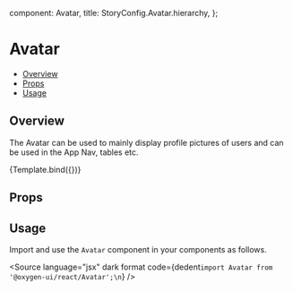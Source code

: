 
  component: Avatar,
  title: StoryConfig.Avatar.hierarchy,
};

<Meta title={meta.title} component={meta.component} />


# Avatar

- [Overview](#overview)
- [Props](#props)
- [Usage](#usage)

## Overview

The Avatar can be used to mainly display profile pictures of users and can be used in the App Nav, tables etc.

<Canvas>
  <Story
    name="Overview"
    args={{src: '/assets/images/avatar-menu.svg'}}
  >
    {Template.bind({})}
  </Story>
</Canvas>

## Props

<ArgsTable story="Overview" />

## Usage

Import and use the `Avatar` component in your components as follows.

<Source
  language="jsx"
  dark
  format
  code={dedent`import Avatar from '@oxygen-ui/react/Avatar';\n`}
/>
